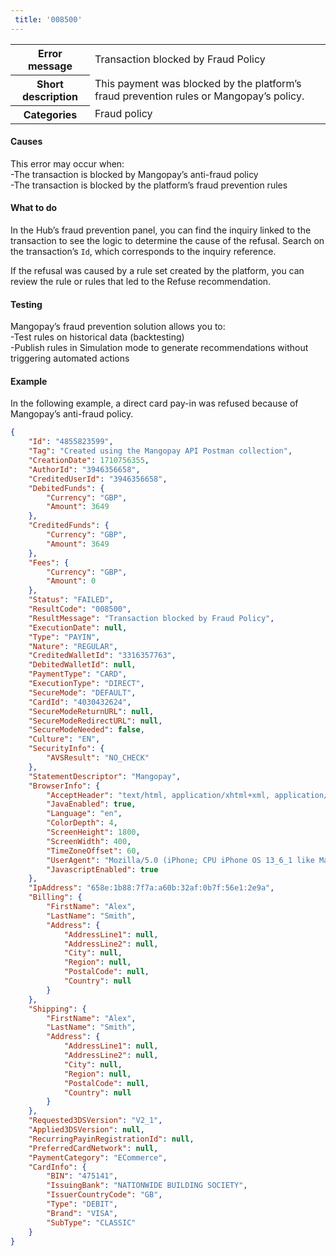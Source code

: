```yaml
---  
 title: '008500'  
---  
```

  
<table>
    <tbody>
        <tr>
            <th scope="row"><strong>Error message</strong></th>
            <td>Transaction blocked by Fraud Policy</td>
        </tr>
        <tr>
            <th scope="row"><strong>Short description</strong></th>
            <td>This payment was blocked by the platform’s fraud prevention rules or Mangopay’s policy.</td>
        </tr>
        <tr>
            <th scope="row"><strong>Categories</strong></th>
            <td>  
<div class="label">Fraud policy</div>
</td>
        </tr>
    </tbody>
</table>  

#### Causes  

This error may occur when:  
-The transaction is blocked by Mangopay’s anti-fraud policy  
-The transaction is blocked by the platform’s fraud prevention rules  

#### What to do  

In the Hub’s fraud prevention panel, you can find the inquiry linked to the transaction to see the logic to determine the cause of the refusal. Search on the transaction’s `Id`, which corresponds to the inquiry reference.  

If the refusal was caused by a rule set created by the platform, you can review the rule or rules that led to the Refuse recommendation.   

#### Testing  

Mangopay’s fraud prevention solution allows you to:  
-Test rules on historical data (backtesting)  
-Publish rules in Simulation mode to generate recommendations without triggering automated actions  

#### Example  

In the following example, a direct card pay-in was refused because of Mangopay’s anti-fraud policy.  
```json API response
{
    "Id": "4855823599",
    "Tag": "Created using the Mangopay API Postman collection",
    "CreationDate": 1710756355,
    "AuthorId": "3946356658",
    "CreditedUserId": "3946356658",
    "DebitedFunds": {
        "Currency": "GBP",
        "Amount": 3649
    },
    "CreditedFunds": {
        "Currency": "GBP",
        "Amount": 3649
    },
    "Fees": {
        "Currency": "GBP",
        "Amount": 0
    },
    "Status": "FAILED",
    "ResultCode": "008500",
    "ResultMessage": "Transaction blocked by Fraud Policy",
    "ExecutionDate": null,
    "Type": "PAYIN",
    "Nature": "REGULAR",
    "CreditedWalletId": "3316357763",
    "DebitedWalletId": null,
    "PaymentType": "CARD",
    "ExecutionType": "DIRECT",
    "SecureMode": "DEFAULT",
    "CardId": "4030432624",
    "SecureModeReturnURL": null,
    "SecureModeRedirectURL": null,
    "SecureModeNeeded": false,
    "Culture": "EN",
    "SecurityInfo": {
        "AVSResult": "NO_CHECK"
    },
    "StatementDescriptor": "Mangopay",
    "BrowserInfo": {
        "AcceptHeader": "text/html, application/xhtml+xml, application/xml;q=0.9, /;q=0.8",
        "JavaEnabled": true,
        "Language": "en",
        "ColorDepth": 4,
        "ScreenHeight": 1800,
        "ScreenWidth": 400,
        "TimeZoneOffset": 60,
        "UserAgent": "Mozilla/5.0 (iPhone; CPU iPhone OS 13_6_1 like Mac OS X) AppleWebKit/605.1.15 (KHTML, like Gecko) Mobile/15E148",
        "JavascriptEnabled": true
    },
    "IpAddress": "658e:1b88:7f7a:a60b:32af:0b7f:56e1:2e9a",
    "Billing": {
        "FirstName": "Alex",
        "LastName": "Smith",
        "Address": {
            "AddressLine1": null,
            "AddressLine2": null,
            "City": null,
            "Region": null,
            "PostalCode": null,
            "Country": null
        }
    },
    "Shipping": {
        "FirstName": "Alex",
        "LastName": "Smith",
        "Address": {
            "AddressLine1": null,
            "AddressLine2": null,
            "City": null,
            "Region": null,
            "PostalCode": null,
            "Country": null
        }
    },
    "Requested3DSVersion": "V2_1",
    "Applied3DSVersion": null,
    "RecurringPayinRegistrationId": null,
    "PreferredCardNetwork": null,
    "PaymentCategory": "ECommerce",
    "CardInfo": {
        "BIN": "475141",
        "IssuingBank": "NATIONWIDE BUILDING SOCIETY",
        "IssuerCountryCode": "GB",
        "Type": "DEBIT",
        "Brand": "VISA",
        "SubType": "CLASSIC"
    }
}
```